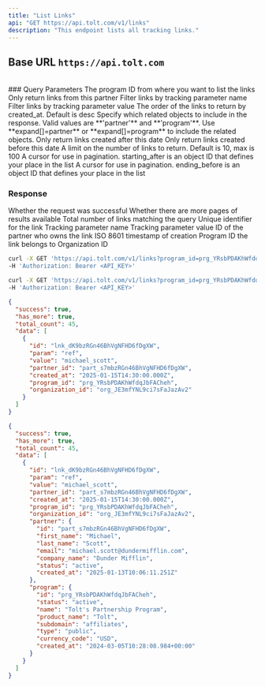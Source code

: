 ```yaml
---
title: "List Links"
api: "GET https://api.tolt.com/v1/links"
description: "This endpoint lists all tracking links."
---
```


## Base URL `https://api.tolt.com`

<br />
### Query Parameters

<ParamField body="program_id*" type="string">
  The program ID from where you want to list the links
</ParamField>

<ParamField body="partner_id" type="string - optional">
  Only return links from this partner
</ParamField>

<ParamField body="param" type="string - optional">
  Filter links by tracking parameter name
</ParamField>

<ParamField body="value" type="string - optional">
  Filter links by tracking parameter value
</ParamField>

<ParamField body="order" type="asc | desc - optional">
  The order of the links to return by created_at. Default is desc
</ParamField>

<ParamField body="expand" type="array - optional">
  Specify which related objects to include in the response. Valid values are
  **'partner'** and **'program'**. Use **expand[]=partner** or
  **expand[]=program** to include the related objects.
</ParamField>

<ParamField body="created_gte" type="string - optional">
  Only return links created after this date
</ParamField>

<ParamField body="created_lte" type="string - optional">
  Only return links created before this date
</ParamField>

<ParamField body="limit" type="string - optional">
  A limit on the number of links to return. Default is 10, max is 100
</ParamField>

<ParamField body="starting_after" type="string - optional">
  A cursor for use in pagination. starting_after is an object ID that defines
  your place in the list
</ParamField>

<ParamField body="ending_before" type="string - optional">
  A cursor for use in pagination. ending_before is an object ID that defines
  your place in the list
</ParamField>

### Response

<ResponseField name="success" type="boolean">
  Whether the request was successful
</ResponseField>

<ResponseField name="has_more" type="boolean">
  Whether there are more pages of results available
</ResponseField>

<ResponseField name="total_count" type="integer">
  Total number of links matching the query
</ResponseField>

<ResponseField name="data" type="array[Object]">
  <Expandable title="properties" defaultOpen={false}>
    <ResponseField name="id" type="string">
      Unique identifier for the link
    </ResponseField>
    <ResponseField name="param" type="string">
      Tracking parameter name
    </ResponseField>
    <ResponseField name="value" type="string">
      Tracking parameter value
    </ResponseField>
    <ResponseField name="partner_id" type="string">
      ID of the partner who owns the link
    </ResponseField>
    <ResponseField name="created_at" type="string">
      ISO 8601 timestamp of creation
    </ResponseField>
    <ResponseField name="program_id" type="string">
      Program ID the link belongs to
    </ResponseField>
    <ResponseField name="organization_id" type="string">
      Organization ID
    </ResponseField>
  </Expandable>
</ResponseField>

<RequestExample>

```bash cURL
curl -X GET 'https://api.tolt.com/v1/links?program_id=prg_YRsbPDAKhWfdqJbFACheh' \
-H 'Authorization: Bearer <API_KEY>'
```

```bash With Expand
curl -X GET 'https://api.tolt.com/v1/links?program_id=prg_YRsbPDAKhWfdqJbFACheh&expand[]=partner&expand[]=program' \
-H 'Authorization: Bearer <API_KEY>'
```

</RequestExample>

<ResponseExample>

```json Response
{
  "success": true,
  "has_more": true,
  "total_count": 45,
  "data": [
    {
      "id": "lnk_dK9bzRGn46BhVgNFHD6fDgXW",
      "param": "ref",
      "value": "michael_scott",
      "partner_id": "part_s7mbzRGn46BhVgNFHD6fDgXW",
      "created_at": "2025-01-15T14:30:00.000Z",
      "program_id": "prg_YRsbPDAKhWfdqJbFACheh",
      "organization_id": "org_JE3mfYNL9ci7sFaJazAv2"
    }
  ]
}
```

```json Expand Response
{
  "success": true,
  "has_more": true,
  "total_count": 45,
  "data": [
    {
      "id": "lnk_dK9bzRGn46BhVgNFHD6fDgXW",
      "param": "ref",
      "value": "michael_scott",
      "partner_id": "part_s7mbzRGn46BhVgNFHD6fDgXW",
      "created_at": "2025-01-15T14:30:00.000Z",
      "program_id": "prg_YRsbPDAKhWfdqJbFACheh",
      "organization_id": "org_JE3mfYNL9ci7sFaJazAv2",
      "partner": {
        "id": "part_s7mbzRGn46BhVgNFHD6fDgXW",
        "first_name": "Michael",
        "last_name": "Scott",
        "email": "michael.scott@dundermifflin.com",
        "company_name": "Dunder Mifflin",
        "status": "active",
        "created_at": "2025-01-13T10:06:11.251Z"
      },
      "program": {
        "id": "prg_YRsbPDAKhWfdqJbFACheh",
        "status": "active",
        "name": "Tolt's Partnership Program",
        "product_name": "Tolt",
        "subdomain": "affiliates",
        "type": "public",
        "currency_code": "USD",
        "created_at": "2024-03-05T10:28:08.984+00:00"
      }
    }
  ]
}
```

</ResponseExample>
